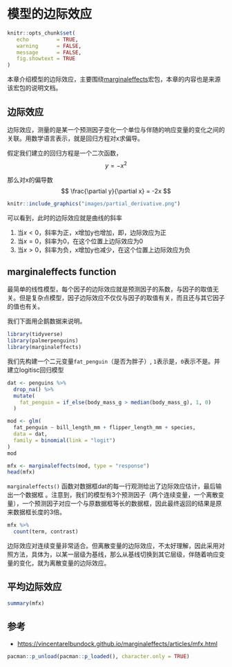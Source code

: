 # 模型的边际效应 {#tidystats-marginaleffects}

```r
knitr::opts_chunk$set(
   echo         = TRUE, 
   warning      = FALSE, 
   message      = FALSE,
   fig.showtext = TRUE
)
```


本章介绍模型的边际效应，主要围绕[marginaleffects](https://vincentarelbundock.github.io/marginaleffects/index.html)宏包，本章的内容也是来源该宏包的说明文档。


## 边际效应

边际效应，测量的是某一个预测因子变化一个单位与伴随的响应变量的变化之间的关联。用数学语言表示，就是回归方程对x求偏导。


假定我们建立的回归方程是一个二次函数，
$$
y = -x^2
$$

那么对x的偏导数
$$
\frac{\partial y}{\partial x} = -2x
$$
```r
knitr::include_graphics("images/partial_derivative.png")
```

可以看到，此时的边际效应就是曲线的斜率

1. 当$x<0$，斜率为正，x增加y也增加，即，边际效应为正
2. 当$x=0$，斜率为0，在这个位置上边际效应为0
3. 当$x>0$，斜率为负，x增加y也减少，在这个位置上边际效应为负

## marginaleffects function

最简单的线性模型，每个因子的边际效应就是预测因子的系数，与因子的取值无关。但是复杂点模型，因子边际效应不仅仅与因子的取值有关，而且还与其它因子的值也有关。


我们下面用企鹅数据来说明。
```r
library(tidyverse)
library(palmerpenguins)
library(marginaleffects)
```


我们先构建一个二元变量`fat_penguin`（是否为胖子）, `1`表示是，`0`表示不是。并建立logitisc回归模型
```r
dat <- penguins %>%
  drop_na() %>% 
  mutate(
    fat_penguin = if_else(body_mass_g > median(body_mass_g), 1, 0)
  )

mod <- glm(
  fat_penguin ~ bill_length_mm + flipper_length_mm + species,
  data = dat, 
  family = binomial(link = "logit")
)
mod
```





   
```r
mfx <- marginaleffects(mod, type = "response") 
head(mfx)
```

`marginaleffects()` 函数对数据框dat的每一行观测给出了边际效应估计，最后输出一个数据框
。注意到，我们的模型有3个预测因子（两个连续变量，一个离散变量），一个预测因子对应一个与原数据框等长的数据框，因此最终返回的结果是原来数据框长度的3倍。

```r
mfx %>% 
  count(term, contrast)
```


边际效应对连续变量非常适合。但离散变量的边际效应，不太好理解，因此采用对照方法，具体为，以某一层级为基线，那么从基线切换到其它层级，伴随着响应变量的变化，就为离散变量的边际效应。



## 平均边际效应
```r
summary(mfx)
```


## 参考

- <https://vincentarelbundock.github.io/marginaleffects/articles/mfx.html>



```r
pacman::p_unload(pacman::p_loaded(), character.only = TRUE)
```
